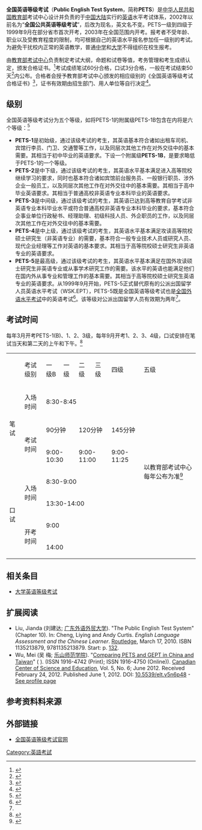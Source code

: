 {{NoteTA
|1=zh:水準; zh-tw:水準; zh-cn:水平; zh-hk:水平
}}
'''全国英语等级考试'''（'''Public English Test System'''，简称'''PETS'''）是[[中华人民共和国|中华人民共和国]][[中华人民共和国教育部|教育部]]考试中心设计并负责的于[[中国大陆|中国大陆]]实行的[[英语|英语]]水平考试体系，2002年以前名为“'''全国公共英语等级考试'''”，后改为现名，英文名不变。PETS一级到四级于1999年9月在部分省市首次开考，2003年在全国范围内开考。报考者不受年龄、职业以及受教育程度的限制，均可根据自己的英语水平报名参加任一级别的考试。为避免干扰校内正常的英语教学，普通[[中学|中学]]和[[大学|大学]]不得组织在校生报考。

由[[教育部考试中心|教育部考试中心]]负责制定考试大纲，命题和试卷等值，考务管理和考生成绩认定，颁发合格证书。<ref>{{Cite web|title=PETS由什么机构组织实施？ - 中国教育考试网|url=http://pets.neea.edu.cn/html1/report/17121/6350-1.htm|access-date=2021-08-27|work=pets.neea.edu.cn|archive-date=2022-05-28|archive-url=https://web.archive.org/web/20220528064634/https://pets.neea.edu.cn/html1/report/17121/6350-1.htm}}</ref>考试成绩笔试60分合格，口试3分合格，一般在考试结束50天<ref>{{Cite web|title=考试后多久可以查到成绩？多久可以领取证书？ - 中国教育考试网|url=http://pets.neea.edu.cn/html1/report/17121/6315-1.htm|access-date=2021-08-27|work=pets.neea.edu.cn|archive-date=2022-04-14|archive-url=https://web.archive.org/web/20220414051741/http://pets.neea.edu.cn/html1/report/17121/6315-1.htm}}</ref>内公布。合格者会授予教育部考试中心颁发的相应级别的《全国英语等级考试合格证书》<ref>{{Cite web|title=怎样才能获得PETS合格证书？ - 中国教育考试网|url=http://pets.neea.edu.cn/html1/report/17121/6317-1.htm|access-date=2021-08-27|work=pets.neea.edu.cn|archive-date=2022-01-24|archive-url=https://web.archive.org/web/20220124002139/http://pets.neea.edu.cn/html1/report/17121/6317-1.htm}}</ref>，证书有效期由招生部门、用人单位等自行决定<ref name="#1">{{Cite web|title=PETS成绩的有效期是多久？ - 中国教育考试网|url=http://pets.neea.edu.cn/html1/report/17121/6348-1.htm|access-date=2021-08-27|work=pets.neea.edu.cn|archive-date=2022-05-28|archive-url=https://web.archive.org/web/20220528064638/https://pets.neea.edu.cn/html1/report/17121/6348-1.htm}}</ref>。

==级别==
全国英语等级考试分为五个等级，如将PETS-1的附属级PETS-1B包含在内将是六个等级：<ref>{{cite web |url=http://pets.neea.edu.cn/html1/report/17121/6349-1.htm |title=PETS证书获得者具备什么样的能力，可以胜任什么工作？ |publisher=教育部考试中心 |accessdate=2020-08-14 |archive-date=2020-09-15 |archive-url=https://web.archive.org/web/20200915020356/http://pets.neea.edu.cn/html1/report/17121/6349-1.htm |dead-url=no }}</ref>

* '''PETS-1'''是初始级，通过该级考试的考生，其英语基本符合诸如出租车司机、宾馆行李员、门卫、交通警等工作，以及同层次其他工作在对外交往中的基本需要。其相当于初中毕业的英语要求。下设一个附属级'''PETS-1B'''，是要求略低于PETS-1的一个等级。
* '''PETS-2'''是中下级，通过该级考试的考生，其英语水平基本满足进入高等院校继续学习的要求，同时也基本符合诸如宾馆前台服务员、一般银行职员、涉外企业一般员工，以及同层次其他工作在对外交往中的基本需要。其相当于高中毕业英语要求。其相当于普通高校非英语专业本科毕业的英语要求。
* '''PETS-3'''是中间级，通过该级考试的考生，其英语已达到高等教育自学考试非英语专业本科毕业水平或符合普通高校非英语专业本科毕业的要求，基本符合企事业单位行政秘书、经理助理、初级科技人员、外企职员的工作，以及同层次其他工作在对外交往中的基本需要。
* '''PETS-4'''是中上级，通过该级考试的考生，其英语水平基本满足攻读高等院校硕士研究生（非英语专业）的需要，基本符合一般专业技术人员或研究人员、现代企业经理等工作对英语的基本要求。其相当于高等院校硕士研究生非英语专业的英语要求。
* '''PETS-5'''是最高级，通过该级考试的考生，其英语水平基本满足在国外攻读硕士研究生非英语专业或从事学术研究工作的需要。该水平的英语也能满足他们在国内外从事专业和管理工作的基本需要。其相当于高等院校硕士研究生英语专业的英语要求。从1999年9月开始，PETS-5正式替代原有的公派出国留学人员英语水平考试（WSK.EPT），PETS-5既是全国英语等级考试也是[[全国外语水平考试|全国外语水平考试]]中的英语考试<ref>{{Cite web|title=全国外语水平考试（WSK）和全国英语等级考试（PETS）的关系是什么？ - 中国教育考试网|url=http://wsk.neea.edu.cn/html1/report/17121/6364-1.htm|access-date=2021-08-27|work=wsk.neea.edu.cn|archive-date=2022-01-24|archive-url=https://web.archive.org/web/20220124002159/http://wsk.neea.edu.cn/html1/report/17121/6364-1.htm}}</ref>。该等级对公派出国留学人员有效期为两年<ref name="#1"/>。

== 考试时间 ==
每年3月开考PETS-1(B)、1、2、3级，每年9月开考1、2、3、4级，口试安排在笔试当天和第二天的上午和下午。<ref>{{Cite web|title=PETS什么时间报名？什么时候考试？ - 中国教育考试网|url=http://pets.neea.edu.cn/html1/report/17121/6347-1.htm|access-date=2021-08-27|work=pets.neea.edu.cn|archive-date=2022-05-28|archive-url=https://web.archive.org/web/20220528064630/https://pets.neea.edu.cn/html1/report/17121/6347-1.htm}}</ref>
{| class="wikitable"
|
|考试级别
|一级B
|一级
|二级
|三级
|四级
|五级
|-
| rowspan="3" |笔试
|入场时间
| colspan="5" |8:30-8:45
| rowspan="7" |以教育部考试中心每年公布为准<ref>{{Cite web|title=全国外语水平考试（简称WSK）的考试时间 - 中国教育考试网|url=http://wsk.neea.edu.cn/html1/report/17121/6370-1.htm|access-date=2021-08-27|work=wsk.neea.edu.cn|archive-date=2022-01-24|archive-url=https://web.archive.org/web/20220124002210/http://wsk.neea.edu.cn/html1/report/17121/6370-1.htm}}</ref>
|-
| rowspan="2" |考试时间
| colspan="2" |90分钟
| colspan="2" |120分钟
|145分钟
|-
| colspan="2" |9:00-10:30
| colspan="2" |9:00-11:00
|9:00-11:25
|-
| rowspan="4" |口试
| rowspan="2" |入场时间
| colspan="5" |8:30-9:00
|-
| colspan="5" |13:30-14:00
|-
| rowspan="2" |开考时间
| colspan="5" |9:00
|-
| colspan="5" |14:00
|}

==相关条目==
* [[大学英语等级考试|大学英语等级考试]]

==扩展阅读==
* Liu, Jianda (刘建达; [[广东外语外贸大学|广东外语外贸大学]]). "The Public English Test System" (Chapter 10). In: Cheng, Liying and Andy Curtis. ''English Language Assessment and the Chinese Learner''. [[Routledge|Routledge]], March 17, 2010. ISBN 1135213879, 9781135213879. Start: p. [https://books.google.com/books?id=PX6MAgAAQBAJ&pg=PA132 132]{{Wayback|url=https://books.google.com/books?id=PX6MAgAAQBAJ&pg=PA132 |date=20160418144936 }}.
* Wu, Mei (吴 梅; [[乐山师范学院|乐山师范学院]]). "[http://www.ccsenet.org/journal/index.php/elt/article/download/17464/11636 Comparing PETS and GEPT in China and Taiwan]" ( {{WebCite|url=https://www.webcitation.org/6X18qyLq4?url=http://www.ccsenet.org/journal/index.php/elt/article/download/17464/11636 |date=20150314074027 |dateformat=iso }}). ''{{link-en|English Language Teaching (journal)|English Language Teaching (journal)|English Language Teaching}}'' (ISSN 1916-4742 (Print); ISSN  1916-4750 (Online)). [[Canadian_Center_of_Science_and_Education|Canadian Center of Science and Education]], Vol. 5, No. 6; June 2012. Received February 24, 2012. Published June 1, 2012. DOI: [http://dx.doi.org/10.5539/elt.v5n6p48 10.5539/elt.v5n6p48] - [http://www.ccsenet.org/journal/index.php/elt/article/view/17464 See profile page]{{Wayback|url=http://www.ccsenet.org/journal/index.php/elt/article/view/17464 |date=20160304034737 }}

==参考资料料来源==
<references />

== 外部链接 ==
*[http://pets.neea.edu.cn/ 全国英语等级考试官网]{{Wayback|url=http://pets.neea.edu.cn/ |date=20200915023933 }}

[[Category:英語考試|Category:英語考試]]